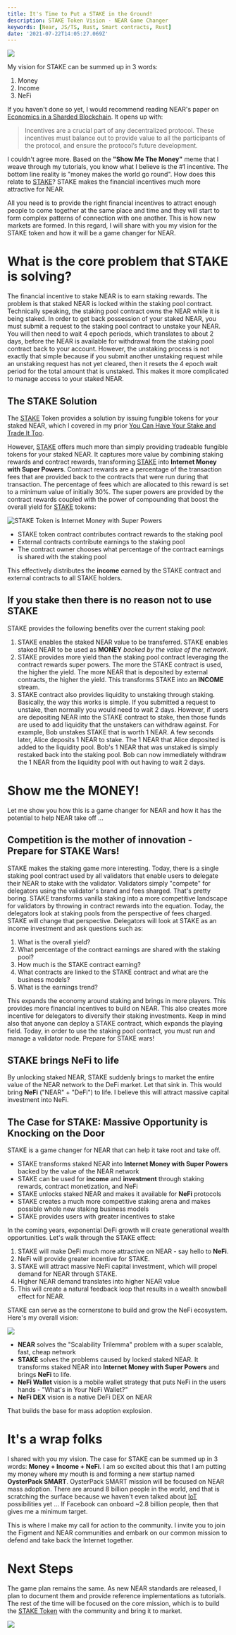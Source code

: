```yaml
---
title: It's Time to Put a STAKE in the Ground!
description: STAKE Token Vision - NEAR Game Changer
keywords: [Near, JS/TS, Rust, Smart contracts, Rust]
date: '2021-07-22T14:05:27.069Z'
---
```


![](./assets/near-stake-token-vision-image-1.png)

My vision for STAKE can be summed up in 3 words:

1.  Money
2.  Income
3.  NeFi

If you haven't done so yet, I would recommend reading NEAR's paper on [Economics in a Sharded Blockchain](https://near.org/papers/economics-in-sharded-blockchain/). It opens up with:

> Incentives are a crucial part of any decentralized protocol. These incentives must balance out to provide value to all the participants of the protocol, and ensure the protocol’s future development.

I couldn't agree more. Based on the **"Show Me The Money"** meme that I weave through my tutorials, you know what I believe is the #1 incentive. The bottom line reality is "money makes the world go round". How does this relate to [STAKE](https://github.com/oysterpack/oysterpack-near-stake-token)? STAKE makes the financial incentives much more attractive for NEAR.

All you need is to provide the right financial incentives to attract enough people to come together at the same place and time and they will start to form complex patterns of connection with one another. This is how new markets are formed. In this regard, I will share with you my vision for the STAKE token and how it will be a game changer for NEAR.

# What is the core problem that STAKE is solving?

The financial incentive to stake NEAR is to earn staking rewards. The problem is that staked NEAR is locked within the staking pool contract. Technically speaking, the staking pool contract owns the NEAR while it is being staked. In order to get back possession of your staked NEAR, you must submit a request to the staking pool contract to unstake your NEAR. You will then need to wait 4 epoch periods, which translates to about 2 days, before the NEAR is available for withdrawal from the staking pool contract back to your account. However, the unstaking process is not exactly that simple because if you submit another unstaking request while an unstaking request has not yet cleared, then it resets the 4 epoch wait period for the total amount that is unstaked. This makes it more complicated to manage access to your staked NEAR.

## The STAKE Solution

The [STAKE](https://github.com/oysterpack/oysterpack-near-stake-token) Token provides a solution by issuing fungible tokens for your staked NEAR, which I covered in my prior [You Can Have Your Stake and Trade It Too](https://learn.figment.io/tutorials/3-stake-fungible-token).

However, [STAKE](https://github.com/oysterpack/oysterpack-near-stake-token) offers much more than simply providing tradeable fungible tokens for your staked NEAR. It captures more value by combining staking rewards and contract rewards, transforming [STAKE](https://github.com/oysterpack/oysterpack-near-stake-token) into **Internet Money with Super Powers**. Contract rewards are a percentage of the transaction fees that are provided back to the contracts that were run during that transaction. The percentage of fees which are allocated to this reward is set to a minimum value of initially 30%. The super powers are provided by the contract rewards coupled with the power of compounding that boost the overall yield for [STAKE](https://github.com/oysterpack/oysterpack-near-stake-token) tokens:

![STAKE Token is Internet Money with Super Powers](./assets/near-stake-token-vision-stake-token-is-internet-money-with-super-powers-2.png)

- STAKE token contract contributes contract rewards to the staking pool
- External contracts contribute earnings to the staking pool
- The contract owner chooses what percentage of the contract earnings is shared with the staking pool

This effectively distributes the **income** earned by the STAKE contract and external contracts to all STAKE holders.

## If you stake then there is no reason not to use STAKE

STAKE provides the following benefits over the current staking pool:

1.  STAKE enables the staked NEAR value to be transferred. STAKE enables staked NEAR to be used as **MONEY** _backed by the value of the network_.
2.  STAKE provides more yield than the staking pool contract leveraging the contract rewards super powers. The more the STAKE contract is used, the higher the yield. The more NEAR that is deposited by external contracts, the higher the yield. This transforms STAKE into an **INCOME** stream.
3.  STAKE contract also provides liquidity to unstaking through staking. Basically, the way this works is simple. If you submitted a request to unstake, then normally you would need to wait 2 days. However, if users are depositing NEAR into the STAKE contract to stake, then those funds are used to add liquidity that the unstakers can withdraw against. For example, Bob unstakes STAKE that is worth 1 NEAR. A few seconds later, Alice deposits 1 NEAR to stake. The 1 NEAR that Alice deposited is added to the liquidity pool. Bob's 1 NEAR that was unstaked is simply restaked back into the staking pool. Bob can now immediately withdraw the 1 NEAR from the liquidity pool with out having to wait 2 days.

# Show me the MONEY!

Let me show you how this is a game changer for NEAR and how it has the potential to help NEAR take off ...

## Competition is the mother of innovation - Prepare for STAKE Wars!

STAKE makes the staking game more interesting. Today, there is a single staking pool contract used by all validators that enable users to delegate their NEAR to stake with the validator. Validators simply "compete" for delegators using the validator's brand and fees sharged. That's pretty boring. STAKE transforms vanilla staking into a more competitive landscape for validators by throwing in contract rewards into the equation. Today, the delegators look at staking pools from the perspective of fees charged. STAKE will change that perspective. Delegators will look at STAKE as an income investment and ask questions such as:

1.  What is the overall yield?
2.  What percentage of the contract earnings are shared with the staking pool?
3.  How much is the STAKE contract earning?
4.  What contracts are linked to the STAKE contract and what are the business models?
5.  What is the earnings trend?

This expands the economy around staking and brings in more players. This provides more financial incentives to build on NEAR. This also creates more incentive for delegators to diversify their staking investments. Keep in mind also that anyone can deploy a STAKE contract, which expands the playing field. Today, in order to use the staking pool contract, you must run and manage a validator node. Prepare for STAKE wars!

## STAKE brings NeFi to life

By unlocking staked NEAR, STAKE suddenly brings to market the entire value of the NEAR network to the DeFi market. Let that sink in. This would bring **NeFi** ("NEAR" + "DeFi") to life. I believe this will attract massive capital investment into NeFi.

## The Case for STAKE: Massive Opportunity is Knocking on the Door

STAKE is a game changer for NEAR that can help it take root and take off.

- STAKE transforms staked NEAR into **Internet Money with Super Powers** backed by the value of the NEAR network
- STAKE can be used for **income** and **investment** through staking rewards, contract monetization, and NeFi
- STAKE unlocks staked NEAR and makes it available for **NeFi** protocols
- STAKE creates a much more competitive staking arena and makes possible whole new staking business models
- STAKE provides users with greater incentives to stake

In the coming years, exponential DeFi growth will create generational wealth opportunities. Let's walk through the STAKE effect:

1.  STAKE will make DeFi much more attractive on NEAR - say hello to **NeFi**.
2.  NeFi will provide greater incentive for STAKE.
3.  STAKE will attract massive NeFi capital investment, which will propel demand for NEAR through STAKE.
4.  Higher NEAR demand translates into higher NEAR value
5.  This will create a natural feedback loop that results in a wealth snowball effect for NEAR.

STAKE can serve as the cornerstone to build and grow the NeFi ecosystem. Here's my overall vision:

![](./assets/near-stake-token-vision-image-3.png)

- **NEAR** solves the "Scalability Trilemma" problem with a super scalable, fast, cheap network
- **STAKE** solves the problems caused by locked staked NEAR. It transforms staked NEAR into **Internet Money with Super Powers** and brings **NeFi** to life.
- **NeFi Wallet** vision is a mobile wallet strategy that puts NeFi in the users hands - "What's in Your NeFi Wallet?"
- **NeFi DEX** vision is a native DeFi DEX on NEAR

That builds the base for mass adoption explosion.

# It's a wrap folks

I shared with you my vision. The case for STAKE can be summed up in 3 words: **Money + Income + NeFi**. I am so excited about this that I am putting my money where my mouth is and forming a new startup named **OysterPack SMART**. OysterPack SMART mission will be focused on NEAR mass adoption. There are around 8 billion people in the world, and that is scratching the surface because we haven't even talked about [IoT](https://en.wikipedia.org/wiki/Internet_of_things) possibilities yet ... If Facebook can onboard ~2.8 billion people, then that gives me a minimum target.

This is where I make my call for action to the community. I invite you to join the Figment and NEAR communities and embark on our common mission to defend and take back the Internet together.

# Next Steps

The game plan remains the same. As new NEAR standards are released, I plan to document them and provide reference implementations as tutorials. The rest of the time will be focused on the core mission, which is to build the [STAKE Token](https://github.com/oysterpack/oysterpack-near-stake-token) with the community and bring it to market.

![](./assets/near-stake-token-vision-image-4.png)
